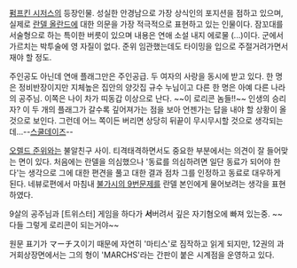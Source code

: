 [[펌프킨 시저스]]의 등장인물. 성실한 안경남으로 가장 상식인의 포지션을 점하고 있으며, 실제로 [[란델 올란드]]에 대한 의문을 가장 적극적으로 표현하고 있는 인물이다. 잠꼬대를 서술형으로 하는 특이한 버릇이 있으며 내용은 연애 소설 내지 에로물 (...)이다. 군에서 가르치는 박투술에 영 자질이 없다. 준위 임관했는데도 타이밍을 입으로 주절거려가면서 재야 할 정도.

주인공도 아닌데 연애 플래그만은 주인공급. 두 여자의 사랑을 동시에 받고 있다. 한 명은 정비반장이지만 지체높은 집안의 양갓집 규수 누님이고 다른 한 명은 아예 다른 나라의 공주님. 이쪽은 나이 차가 띠동갑 이상으로 난다. ~~이 로리콘 놈들!!~~ 인생의 승리자? 이 두 개의 플래그가 갈수록 깊어져가는 점을 보아 언젠가는 답을 내야 할 상황이 올 것으로 보인다. 그런데 어느 쪽이든 버리면 상당히 뒤끝이 무시무시할 것으로 생각되는데...--[[스쿨데이즈]]--

[[오렐드 준위]]와는 불알친구 사이. 티격태격하면서도 중요한 부분에서는 의견이 잘 들어맞는 면이 있다.
처음에는 란델을 의심했으나 '동료를 의심하려면 일단 동료가 되어야 한다'는 생각으로 그에 대한 편견을 풀고 대한 결과 점차 그를 인정하고 동료로 대우하게 된다. 네뷰로편에서 마침내 [[불가시의 9번]]문제를 란델 본인에게 물어보려는 생각을 표현하였다. 

9살의 공주님과 [트위스터] 게임을 하다가 '''서'''버려서 깊은 자기혐오에 빠져 있는중. ~~다들 그렇게 로리콘이 되는거야~~

원문 표기가 マーチス이기 때문에 자연히 '마티스'로 짐작하고 읽게 되지만, 12권의 과거회상장면에서는 그의 형이 'MARCHS'라는 간판이 붙은 시계점을 운영하고 있다.
